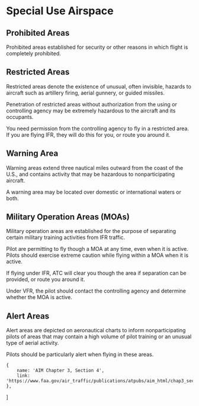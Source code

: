 

# Special Use Airspace

## Prohibited Areas

Prohibited areas established for security or other reasons in which flight is
completely prohibited.

## Restricted Areas

Restricted areas denote the existence of unusual, often invisible, hazards to
aircraft such as artillery firing, aerial gunnery, or guided missiles.

Penetration of restricted areas without authorization from the using or
controlling agency may be extremely hazardous to the aircraft and its occupants.

You need permission from the controlling agency to fly in a restricted area. If
you are flying IFR, they will do this for you, or route you around it.

## Warning Area

Warning areas extend three nautical miles outward from the coast of the U.S.,
and contains activity that may be hazardous to nonparticipating aircraft.

A warning area may be located over domestic or international waters or both.

## Military Operation Areas (MOAs)

Military operation areas are established for the purpose of separating certain
military training activities from IFR traffic.

Pilot are permitting to fly though a MOA at any time, even when it is active.
Pilots should exercise extreme caution while flying within a MOA when it is
active.

If flying under IFR, ATC will clear you though the area if separation can be
provided, or route you around it.

Under VFR, the pilot should contact the controlling agency and determine whether
the MOA is active.

## Alert Areas

Alert areas are depicted on aeronautical charts to inform nonparticipating
pilots of areas that may contain a high volume of pilot training or an unusual
type of aerial activity.

Pilots should be particularly alert when flying in these areas.

    {
        name: 'AIM Chapter 3, Section 4',
        link: 'https://www.faa.gov/air_traffic/publications/atpubs/aim_html/chap3_section_4.html',
    },
]
